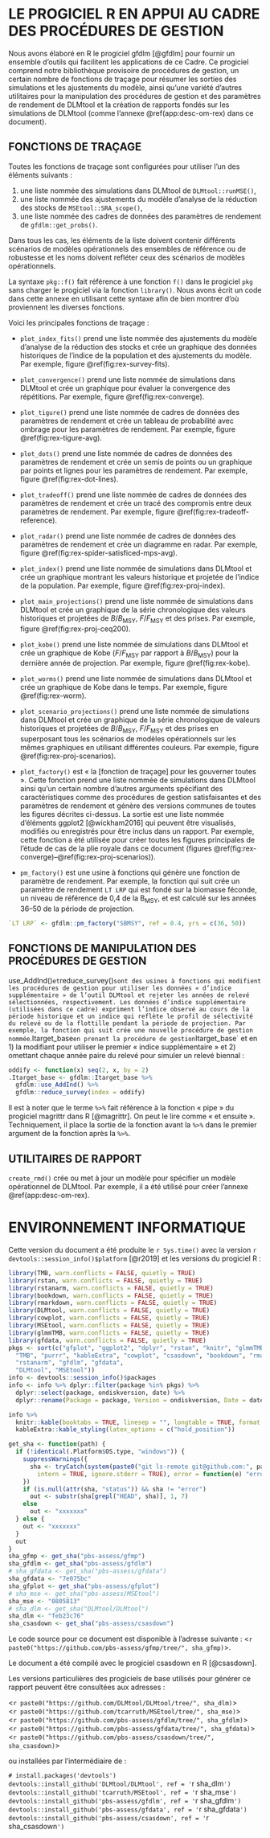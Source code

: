 \clearpage

# LE PROGICIEL R EN APPUI AU CADRE DES PROCÉDURES DE GESTION {#app:gfdlm}

Nous avons élaboré en R le progiciel gfdlm [@gfdlm] pour fournir un ensemble d’outils qui facilitent les applications de ce Cadre.
Ce progiciel comprend notre bibliothèque provisoire de procédures de gestion, un certain nombre de fonctions de traçage pour résumer les sorties des simulations et les ajustements du modèle, ainsi qu’une variété d’autres utilitaires pour la manipulation des procédures de gestion et des paramètres de rendement de DLMtool et la création de rapports fondés sur les simulations de DLMtool (comme l’annexe \@ref(app:desc-om-rex) dans ce document).

## FONCTIONS DE TRAÇAGE

Toutes les fonctions de traçage sont configurées pour utiliser l’un des éléments suivants :

1. une liste nommée des simulations dans DLMtool de `DLMtool::runMSE()`,
2. une liste nommée des ajustements du modèle d’analyse de la réduction des stocks de `MSEtool::SRA_scope()`,
3. une liste nommée des cadres de données des paramètres de rendement de `gfdlm::get_probs()`.

Dans tous les cas, les éléments de la liste doivent contenir différents scénarios de modèles opérationnels des ensembles de référence ou de robustesse et les noms doivent refléter ceux des scénarios de modèles opérationnels.

La syntaxe `pkg::f()` fait référence à une fonction `f()` dans le progiciel `pkg` sans charger le progiciel via la fonction `library()`.
Nous avons écrit un code dans cette annexe en utilisant cette syntaxe afin de bien montrer d’où proviennent les diverses fonctions.

Voici les principales fonctions de traçage :

* `plot_index_fits()` prend une liste nommée des ajustements du modèle d’analyse de la réduction des stocks et crée un graphique des données historiques de l’indice de la population et des ajustements du modèle. Par exemple, figure \@ref(fig:rex-survey-fits).

* `plot_convergence()` prend une liste nommée de simulations dans DLMtool et crée un graphique pour évaluer la convergence des répétitions. Par exemple, figure \@ref(fig:rex-converge).

* `plot_tigure()` prend une liste nommée de cadres de données des paramètres de rendement et crée un tableau de probabilité avec ombrage pour les paramètres de rendement. Par exemple, figure \@ref(fig:rex-tigure-avg).

* `plot_dots()` prend une liste nommée de cadres de données des paramètres de rendement et crée un semis de points ou un graphique par points et lignes pour les paramètres de rendement. Par exemple, figure \@ref(fig:rex-dot-lines).

* `plot_tradeoff()` prend une liste nommée de cadres de données des paramètres de rendement et crée un tracé des compromis entre deux paramètres de rendement. Par exemple, figure \@ref(fig:rex-tradeoff-reference).

* `plot_radar()` prend une liste nommée de cadres de données des paramètres de rendement et crée un diagramme en radar. Par exemple, figure \@ref(fig:rex-spider-satisficed-mps-avg).

* `plot_index()` prend une liste nommée de simulations dans DLMtool et crée un graphique montrant les valeurs historique et projetée de l’indice de la population. Par exemple, figure \@ref(fig:rex-proj-index).

* `plot_main_projections()` prend une liste nommée de simulations dans DLMtool et crée un graphique de la série chronologique des valeurs historiques et projetées de *B*/*B*~MSY~, *F*/*F*~MSY~ et des prises. Par exemple, figure \@ref(fig:rex-proj-ceq200).

* `plot_kobe()` prend une liste nommée de simulations dans DLMtool et crée un graphique de Kobe (*F*/*F*~MSY~ par rapport à *B*/*B*~MSY~) pour la dernière année de projection. Par exemple, figure \@ref(fig:rex-kobe).

* `plot_worms()` prend une liste nommée de simulations dans DLMtool et crée un graphique de Kobe dans le temps. Par exemple, figure \@ref(fig:rex-worm).

* `plot_scenario_projections()` prend une liste nommée de simulations dans DLMtool et crée un graphique de la série chronologique de valeurs historiques et projetées de *B*/*B*~MSY~, *F*/*F*~MSY~ et des prises en superposant tous les scénarios de modèles opérationnels sur les mêmes graphiques en utilisant différentes couleurs. Par exemple, figure \@ref(fig:rex-proj-scenarios).

* `plot_factory()` est « la [fonction de traçage] pour les gouverner toutes ». Cette fonction prend une liste nommée de simulations dans DLMtool ainsi qu’un certain nombre d’autres arguments spécifiant des caractéristiques comme des procédures de gestion satisfaisantes et des paramètres de rendement et génère des versions communes de toutes les figures décrites ci-dessus. La sortie est une liste nommée d’éléments ggplot2 [@wickham2016] qui peuvent être visualisés, modifiés ou enregistrés pour être inclus dans un rapport. Par exemple, cette fonction a été utilisée pour créer toutes les figures principales de l’étude de cas de la plie royale dans ce document (figures \@ref(fig:rex-converge)--\@ref(fig:rex-proj-scenarios)).

* `pm_factory()` est une usine à fonctions qui génère une fonction de paramètre de rendement. Par exemple, la fonction qui suit crée un paramètre de rendement `LT LRP` qui est fondé sur la biomasse féconde, un niveau de référence de 0,4 de la B~MSY~, et est calculé sur les années 36--50 de la période de projection.

```r
`LT LRP` <- gfdlm::pm_factory("SBMSY", ref = 0.4, yrs = c(36, 50))
```

## FONCTIONS DE MANIPULATION DES PROCÉDURES DE GESTION

use_AddInd()` et `reduce_survey()` sont des usines à fonctions qui modifient les procédures de gestion pour utiliser les données « d’indice supplémentaire » de l’outil DLMtool et rejeter les années de relevé sélectionnées, respectivement. Les données d’indice supplémentaire (utilisées dans ce cadre) expriment l’indice observé au cours de la période historique et un indice qui reflète le profil de sélectivité du relevé ou de la flottille pendant la période de projection.
Par exemple, la fonction qui suit crée une nouvelle procédure de gestion nommée `.Itarget_base` en prenant la procédure de gestion `Itarget_base` et en 1) la modifiant pour utiliser le premier « indice supplémentaire » et 2) omettant chaque année paire du relevé pour simuler un relevé biennal :

```r
oddify <- function(x) seq(2, x, by = 2)
.Itarget_base <- gfdlm::Itarget_base %>%
  gfdlm::use_AddInd() %>%
  gfdlm::reduce_survey(index = oddify)
```

Il est à noter que le terme `%>%` fait référence à la fonction « pipe » du progiciel magrittr dans R [@magrittr].
On peut le lire comme « et ensuite ».
Techniquement, il place la sortie de la fonction avant la `%>%` dans le premier argument de la fonction après la `%>%`.

## UTILITAIRES DE RAPPORT

`create_rmd()` crée ou met à jour un modèle pour spécifier un modèle opérationnel de DLMtool. Par exemple, il a été utilisé pour créer l’annexe \@ref(app:desc-om-rex).

\clearpage

# ENVIRONNEMENT INFORMATIQUE

Cette version du document a été produite le `r Sys.time()` avec la version `r devtools::session_info()$platform` [@r2019] et les versions du progiciel R :

```r
library(TMB, warn.conflicts = FALSE, quietly = TRUE)
library(rstan, warn.conflicts = FALSE, quietly = TRUE)
library(rstanarm, warn.conflicts = FALSE, quietly = TRUE)
library(bookdown, warn.conflicts = FALSE, quietly = TRUE)
library(rmarkdown, warn.conflicts = FALSE, quietly = TRUE)
library(DLMtool, warn.conflicts = FALSE, quietly = TRUE)
library(cowplot, warn.conflicts = FALSE, quietly = TRUE)
library(MSEtool, warn.conflicts = FALSE, quietly = TRUE)
library(glmmTMB, warn.conflicts = FALSE, quietly = TRUE)
library(gfdata, warn.conflicts = FALSE, quietly = TRUE)
pkgs <- sort(c("gfplot", "ggplot2", "dplyr", "rstan", "knitr", "glmmTMB",
  "TMB", "purrr", "kableExtra", "cowplot", "csasdown", "bookdown", "rmarkdown",
  "rstanarm", "gfdlm", "gfdata",
  "DLMtool", "MSEtool"))
info <- devtools::session_info()$packages
info <- info %>% dplyr::filter(package %in% pkgs) %>%
  dplyr::select(package, ondiskversion, date) %>%
  dplyr::rename(Package = package, Version = ondiskversion, Date = date)

info %>%
  knitr::kable(booktabs = TRUE, linesep = "", longtable = TRUE, format = "pandoc") %>%
  kableExtra::kable_styling(latex_options = c("hold_position"))
```

```r
get_sha <- function(path) {
  if (!identical(.Platform$OS.type, "windows")) {
    suppressWarnings({
      sha <- tryCatch(system(paste0("git ls-remote git@github.com:", path, ".git"),
        intern = TRUE, ignore.stderr = TRUE), error = function(e) "error")
    })
    if (is.null(attr(sha, "status")) && sha != "error")
      out <- substr(sha[grepl("HEAD", sha)], 1, 7)
    else
      out <- "xxxxxxx"
  } else {
    out <- "xxxxxxx"
  }
  out
}
sha_gfmp <- get_sha("pbs-assess/gfmp")
sha_gfdlm <- get_sha("pbs-assess/gfdlm")
# sha_gfdata <- get_sha("pbs-assess/gfdata")
sha_gfdata <- "7e075bc"
sha_gfplot <- get_sha("pbs-assess/gfplot")
# sha_mse <- get_sha("pbs-assess/MSEtool")
sha_mse <- "0805813"
# sha_dlm <- get_sha("DLMtool/DLMtool")
sha_dlm <- "feb23c76"
sha_csasdown <- get_sha("pbs-assess/csasdown")
```

Le code source pour ce document est disponible à l’adresse suivante :
<`r paste0("https://github.com/pbs-assess/gfmp/tree/", sha_gfmp)`>.

Le document a été compilé avec le progiciel csasdown en R [@csasdown].

Les versions particulières des progiciels de base utilisés pour générer ce rapport peuvent être consultées aux adresses :

<`r paste0("https://github.com/DLMtool/DLMtool/tree/", sha_dlm)`>\
<`r paste0("https://github.com/tcarruth/MSEtool/tree/", sha_mse)`>\
<`r paste0("https://github.com/pbs-assess/gfdlm/tree/", sha_gfdlm)`>\
<`r paste0("https://github.com/pbs-assess/gfdata/tree/", sha_gfdata)`>\
<`r paste0("https://github.com/pbs-assess/csasdown/tree/", sha_csasdown)`>\

\vspace{4mm}
ou installées par l’intermédiaire de :

`# install.packages('devtools')`\
`devtools::install_github('DLMtool/DLMtool', ref = '`r sha_dlm`')`\
`devtools::install_github('tcarruth/MSEtool', ref = '`r sha_mse`')`\
`devtools::install_github('pbs-assess/gfdlm', ref = '`r sha_gfdlm`')`\
`devtools::install_github('pbs-assess/gfdata', ref = '`r sha_gfdata`')`\
`devtools::install_github('pbs-assess/csasdown', ref = '`r sha_csasdown`')`\

\clearpage
